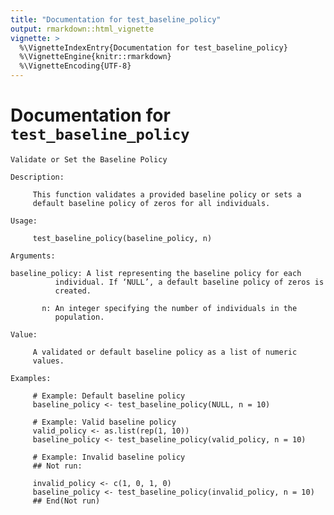 ```yaml
---
title: "Documentation for test_baseline_policy"
output: rmarkdown::html_vignette
vignette: >
  %\VignetteIndexEntry{Documentation for test_baseline_policy}
  %\VignetteEngine{knitr::rmarkdown}
  %\VignetteEncoding{UTF-8}
---
```



# Documentation for `test_baseline_policy`
```
Validate or Set the Baseline Policy

Description:

     This function validates a provided baseline policy or sets a
     default baseline policy of zeros for all individuals.

Usage:

     test_baseline_policy(baseline_policy, n)
     
Arguments:

baseline_policy: A list representing the baseline policy for each
          individual. If ‘NULL’, a default baseline policy of zeros is
          created.

       n: An integer specifying the number of individuals in the
          population.

Value:

     A validated or default baseline policy as a list of numeric
     values.

Examples:

     # Example: Default baseline policy
     baseline_policy <- test_baseline_policy(NULL, n = 10)
     
     # Example: Valid baseline policy
     valid_policy <- as.list(rep(1, 10))
     baseline_policy <- test_baseline_policy(valid_policy, n = 10)
     
     # Example: Invalid baseline policy
     ## Not run:
     
     invalid_policy <- c(1, 0, 1, 0)
     baseline_policy <- test_baseline_policy(invalid_policy, n = 10)
     ## End(Not run)
     
```
